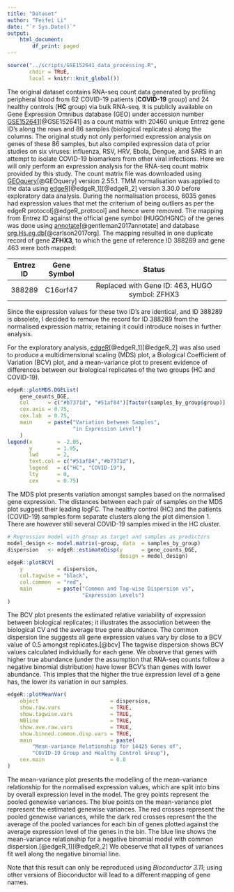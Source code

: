 ```yaml
---
title: "Dataset"
author: "Feifei Li"
date: "`r Sys.Date()`"
output:
    html_document:
        df_print: paged
---
```


```r
source("../scripts/GSE152641_data_processing.R",
       chdir = TRUE,
       local = knitr::knit_global())
```

The original dataset contains RNA-seq count data generated by profiling  peripheral blood from 62 COVID-19 patients (**COVID-19** group) and 24 healthy controls (**HC** group) via bulk RNA-seq. It is publicly available on Gene Expression Omnibus database (GEO) under accession number  [GSE152641](https://www.ncbi.nlm.nih.gov/geo/query/acc.cgi?acc=GSE152641)[@GSE152641] as a count matrix with 20460 unique Entrez gene ID's along the rows and 86 samples (biological replicates) along the columns.
The original study not only performed expression analysis on genes of these 86 samples, but also compiled expression data of prior studies on six viruses: influenza, RSV, HRV, Ebola, Dengue, and SARS in an attempt to isolate COVID-19 biomarkers from other viral infections. Here we will only perform an expression analysis for the RNA-seq count matrix provided by this study.
The count matrix file was downloaded using [GEOquery](https://bioconductor.org/packages/release/bioc/html/GEOquery.html)[@GEOquery] version 2.55.1.
TMM normalisation was applied to the data using [edgeR](https://bioconductor.org/packages/release/bioc/html/edgeR.html)[@edgeR_1][@edgeR_2] version 3.30.0 before exploratory data analysis. During the normalisation process, 6035 genes had expression values that met the criterium of being outliers as per the edgeR protocol[@edgeR_protocol] and hence were removed.
The mapping from Entrez ID against the official gene symbol (HUGO/HGNC) of the genes was done using [annotate](https://bioconductor.org/packages/release/bioc/html/annotate.html)[@gentleman2017annotate] and database [org.Hs.eg.db](https://bioconductor.org/packages/release/data/annotation/html/org.Hs.eg.db.html)[@carlson2017org]. The mapping resulted in one duplicate record of gene **ZFHX3**, to which the gene of reference ID 388289 and gene 463 were both mapped:

| Entrez ID | Gene Symbol |                     Status                     |
|:---------:|:-----------:|:----------------------------------------------:|
|   388289  |   C16orf47  | Replaced with Gene ID: 463, HUGO symbol: ZFHX3 |

Since the expression values for these two ID's are identical, and ID 388289 is obsolete, I decided to remove the record for ID 388289 from the normalised expression matrix; retaining it could introduce noises in further analysis.

For the exploratory analysis, [edgeR](https://bioconductor.org/packages/release/bioc/html/edgeR.html)[@edgeR_1][@edgeR_2] was also used to produce a multidimensional scaling (MDS) plot, a Biological Coefficient of Variation (BCV) plot, and a mean-variance plot to present evidence of differences between our biological replicates of the two groups (HC and COVID-19).

```r
edgeR::plotMDS.DGEList(
    gene_counts_DGE,
    col      = c("#b7371d", "#51af84")[factor(samples_by_group$group)],
    cex.axis = 0.75,
    cex.lab  = 0.75,
    main     = paste("Variation between Samples",
                     "in Expression Level")
    )
legend(x        = -2.05,
       y        = 1.95,
       lwd      = 2,
       text.col = c("#51af84","#b7371d"),
       legend   = c("HC", "COVID-19"),
       lty      = 0,
       cex      = 0.75)
```


The MDS plot presents variation amongst samples based on the normalised gene expression. The distances between each pair of samples on the MDS plot suggest their leading logFC. The healthy control (HC) and the patients (COVID-19) samples form separate clusters along the plot dimension 1. There are however still several COVID-19 samples mixed in the HC cluster.



```r
# Regression model with group as target and samples as predictors
model_design <- model.matrix(~group, data  = samples_by_group)
dispersion   <- edgeR::estimateDisp(y      = gene_counts_DGE,
                                    design = model_design)
edgeR::plotBCV(
    y           = dispersion,
    col.tagwise = "black",
    col.common  = "red",
    main        = paste("Common and Tag-wise Dispersion vs",
                        "Expression Levels")
)
```



The BCV plot presents the estimated relative variability of expression between biological replicates; it illustrates the association between the biological CV and the average true gene abundance. The common dispersion line suggests all gene expression values vary by close to a BCV value of 0.5 amongst replicates.[@bcv]
The tagwise dispersion shows BCV values calculated individually for each gene. We observe that genes with higher true abundance (under the assumption that RNA-seq counts follow a negative binomial distribution) have lower BCV's than genes with lower abundance. This imples that the higher the true expression level of a gene has, the lower its variation in our samples.


```r
edgeR::plotMeanVar(
    object                       = dispersion,
    show.raw.vars                = TRUE,
    show.tagwise.vars            = TRUE,
    NBline                       = TRUE,
    show.ave.raw.vars            = TRUE,
    show.binned.common.disp.vars = TRUE,
    main                         = paste(
        "Mean-variance Relationship for 14425 Genes of",
        "COVID-19 Group and Healthy Control Group"),
    cex.main                     = 0.8
)
```


The mean-variance plot presents the modelling of the mean-variance relationship for the normalised expression values, which are split into bins by overall expression level in the model. The grey points represent the pooled genewise variances. The blue points on the mean-variance plot represent the estimated genewise variances. The red crosses represent the pooled genewise variances, while the dark red crosses represent the the average of the pooled variances for each bin of genes plotted against the average expression level of the genes in the bin. The blue line shows the mean-variance relationship for a negative binomial model with common dispersion.[@edgeR_1][@edgeR_2] We obeserve that all types of variances fit well along the negative binomial line.


Note that this result can only be reproduced using *Bioconductor 3.11*; using other versions of Bioconductor will lead to a different mapping of gene names.
